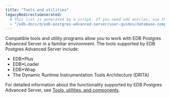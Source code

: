 ```yaml
---
title: "Tools and utilities"
legacyRedirectsGenerated:
  # This list is generated by a script. If you need add entries, use the `legacyRedirects` key.
  - "/edb-docs/d/edb-postgres-advanced-server/user-guides/database-compatibility-for-oracle-developers-guide/9.6/Database_Compatibility_for_Oracle_Developers_Guide_v9.6.1.099.html"
---
```


<div id="tools_and_utilities" class="registered_link"></div>

Compatible tools and utility programs allow you to work with EDB Postgres Advanced Server in a familiar environment. The tools supported by EDB Postgres Advanced Server include:

-   EDB\*Plus
-   EDB\*Loader
-   EDB\*Wrap
-   The Dynamic Runtime Instrumentation Tools Architecture (DRITA)

For detailed information about the functionality supported by EDB Postgres Advanced Server, see [Tools, utilities, and components](/epas/14/epas_compat_tools_guide/).


